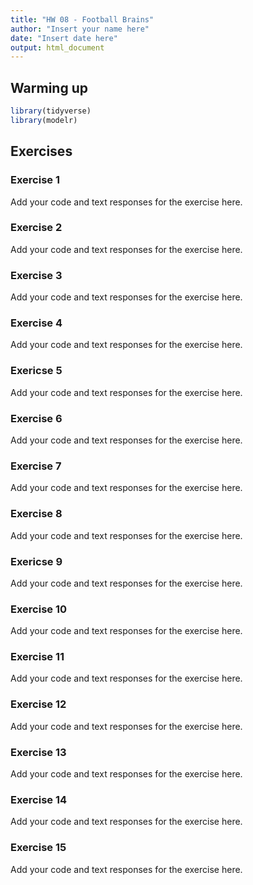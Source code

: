 ```yaml
---
title: "HW 08 - Football Brains"
author: "Insert your name here"
date: "Insert date here"
output: html_document
---
```


## Warming up


```r
library(tidyverse)
library(modelr)
```


## Exercises

### Exercise 1

Add your code and text responses for the exercise here.

### Exercise 2

Add your code and text responses for the exercise here.

### Exercise 3

Add your code and text responses for the exercise here.

### Exercise 4

Add your code and text responses for the exercise here.

### Exericse 5

Add your code and text responses for the exercise here.

### Exercise 6

Add your code and text responses for the exercise here.

### Exercise 7

Add your code and text responses for the exercise here.

### Exercise 8

Add your code and text responses for the exercise here.

### Exericse 9

Add your code and text responses for the exercise here.

### Exercise 10

Add your code and text responses for the exercise here.

### Exercise 11

Add your code and text responses for the exercise here.

### Exercise 12

Add your code and text responses for the exercise here.

### Exercise 13

Add your code and text responses for the exercise here.

### Exercise 14

Add your code and text responses for the exercise here.

### Exercise 15

Add your code and text responses for the exercise here.

